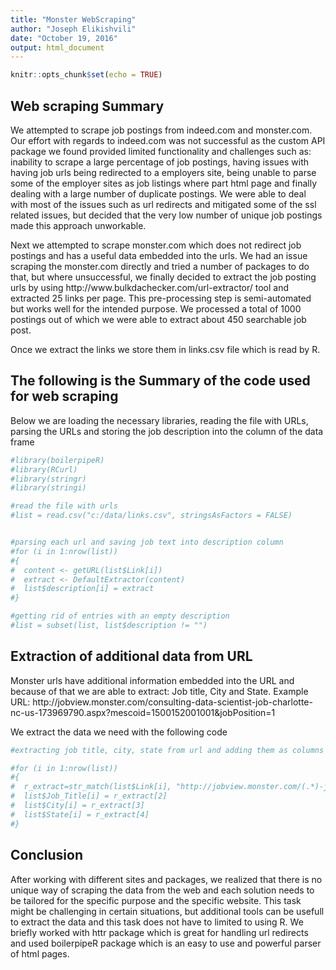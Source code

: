 ```yaml
---
title: "Monster WebScraping"
author: "Joseph Elikishvili"
date: "October 19, 2016"
output: html_document
---
```


```r
knitr::opts_chunk$set(echo = TRUE)
```

## Web scraping Summary

We attempted to scrape job postings from indeed.com and monster.com. Our effort with regards to indeed.com was not successful as the custom API package we found provided limited functionality and challenges such as: inability to scrape a large percentage of job postings, having issues with having job urls being redirected to a employers site, being unable to parse some of the employer sites as job listings where part html page and finally dealing with a large number of duplicate postings. We were able to deal with most of the issues such as url redirects and mitigated some of the ssl related issues, but decided that the very low number of unique job postings made this approach unworkable.

Next we attempted to scrape monster.com which does not redirect job postings and has a useful data embedded into the urls. We had an issue scraping the monster.com directly and tried a number of packages to do that, but where unsuccessful, we finally decided to extract the job posting urls by using http://www.bulkdachecker.com/url-extractor/ tool and extracted 25 links per page. This pre-processing step is semi-automated but works well for the intended purpose.  We processed a total of 1000 postings out of which we were able to extract about 450 searchable job post.

Once we extract the links we store them in links.csv file which is read by R.


## The following is the Summary of the code used for web scraping

Below we are loading the necessary libraries, reading the file with URLs, parsing the URLs and storing the job description into the column of the data frame

```r

#library(boilerpipeR)
#library(RCurl)
#library(stringr)
#library(stringi)

#read the file with urls
#list = read.csv("c:/data/links.csv", stringsAsFactors = FALSE)


#parsing each url and saving job text into description column
#for (i in 1:nrow(list))
#{
#  content <- getURL(list$Link[i])
#  extract <- DefaultExtractor(content)
#  list$description[i] = extract
#}

#getting rid of entries with an empty description
#list = subset(list, list$description != "")

```


## Extraction of additional data from URL

Monster urls have additional information embedded into the URL and because of that we are able to extract: Job title, City and State.  Example URL:
http://jobview.monster.com/consulting-data-scientist-job-charlotte-nc-us-173969790.aspx?mescoid=1500152001001&jobPosition=1

We extract the data we need with the following code

```r

#extracting job title, city, state from url and adding them as columns

#for (i in 1:nrow(list))
#{
#  r_extract=str_match(list$Link[i], "http://jobview.monster.com/(.*)-job-(.*)-(\\w\\w)-us.*")
#  list$Job_Title[i] = r_extract[2]
#  list$City[i] = r_extract[3]
#  list$State[i] = r_extract[4]
#}
```

## Conclusion
After working with different sites and packages, we realized that there is no unique way of scraping the data from the web and each solution needs to be tailored for the specific purpose and the specific website. This task might be challenging in certain situations, but additional tools can be usefull to extract the data and this task does not have to limited to using R. We briefly worked with httr package which is great for handling url redirects and used boilerpipeR package which is an easy to use and powerful parser of html pages.


